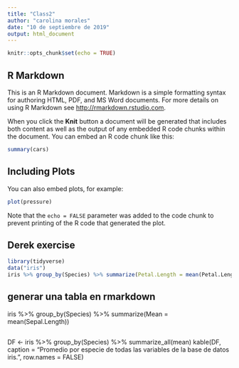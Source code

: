 ```yaml
---
title: "Class2"
author: "carolina morales"
date: "10 de septiembre de 2019"
output: html_document
---
```


```r
knitr::opts_chunk$set(echo = TRUE)
```

## R Markdown

This is an R Markdown document. Markdown is a simple formatting syntax for authoring HTML, PDF, and MS Word documents. For more details on using R Markdown see <http://rmarkdown.rstudio.com>.

When you click the **Knit** button a document will be generated that includes both content as well as the output of any embedded R code chunks within the document. You can embed an R code chunk like this:

```r
summary(cars)
```

## Including Plots

You can also embed plots, for example:

```r
plot(pressure)
```

Note that the `echo = FALSE` parameter was added to the code chunk to prevent printing of the R code that generated the plot.

## Derek exercise

```r
library(tidyverse)
data("iris")
iris %>% group_by(Species) %>% summarize(Petal.Length = mean(Petal.Length))
```


## generar una tabla en rmarkdown 
iris %>% group_by(Species) %>% summarize(Mean = mean(Sepal.Length))

##
DF <- iris %>% group_by(Species) %>% summarize_all(mean)
kable(DF, caption = "Promedio por especie de todas las variables de la base de datos iris.", 
    row.names = FALSE)
